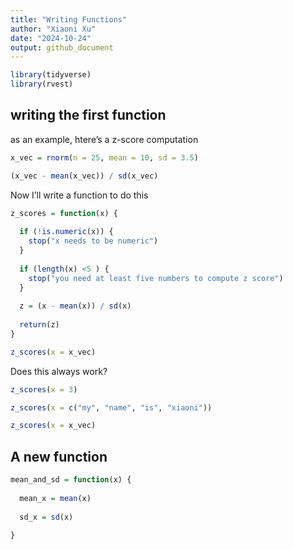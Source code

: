 ```yaml
---
title: "Writing Functions"
author: "Xiaoni Xu"
date: "2024-10-24"
output: github_document
---
```

```r
library(tidyverse)
library(rvest)
```

## writing the first function

as an example, htere's a z-score computation

```r
x_vec = rnorm(n = 25, mean = 10, sd = 3.5)

(x_vec - mean(x_vec)) / sd(x_vec)
```

Now I'll write a function to do this

```r
z_scores = function(x) {
  
  if (!is.numeric(x)) {
    stop("x needs to be numeric")
  }
  
  if (length(x) <5 ) {
    stop("you need at least five numbers to compute z score")
  }
  
  z = (x - mean(x)) / sd(x)
  
  return(z)
}

z_scores(x = x_vec)
```

Does this always work?
```r
z_scores(x = 3)

z_scores(x = c("my", "name", "is", "xiaoni"))

z_scores(x = x_vec)
```

## A new function

```r
mean_and_sd = function(x) {
  
  mean_x = mean(x)
  
  sd_x = sd(x)
  
}
```

